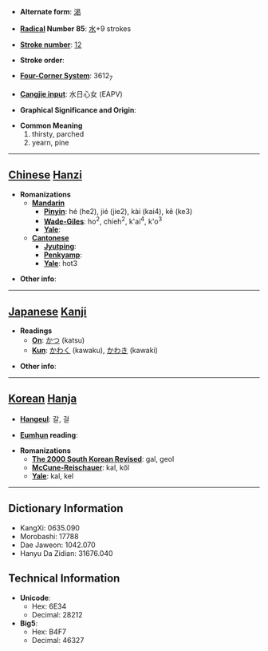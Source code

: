 * '''Alternate form''': [[渇]]

* '''[[Wiktionary:Chinese radical index| Radical]] Number 85''': [[Wiktionary:Chinese radical index 水|水]]+9 strokes

* '''[[Wiktionary:Chinese total strokes index|Stroke number]]''': [[Wiktionary:Chinese total strokes index 12|12]]

* '''Stroke order''': 

* '''[[Wiktionary:Chinese four corner index|Four-Corner System]]''': 3612<sub>7</sub>

* '''[[Wiktionary:Chinese Cangjie index|Cangjie input]]''': 水日心女 (EAPV)

* '''Graphical Significance and Origin''': 

* '''Common Meaning'''
*#thirsty, parched
*# yearn, pine


----

== [[Chinese]] [[Hanzi]] ==

* '''Romanizations'''
** '''[[Mandarin]]'''
*** '''[[Pinyin]]''': hé (he2), jié (jie2), kài (kai4), kě (ke3)
*** '''[[Wade-Giles]]''': ho<sup>2</sup>, chieh<sup>2</sup>, k'ai<sup>4</sup>, k'o<sup>3</sup>
*** '''[[Yale]]''': 
** '''[[Cantonese]]'''
*** '''[[Jyutping]]''':
*** '''[[Penkyamp]]''': 
*** '''[[Yale]]''': hot3

* '''Other info''': 

----

== [[Japanese]] [[Kanji]] ==

* '''Readings'''
** '''[[On]]''': [[かつ]] (katsu)
** '''[[Kun]]''': [[かわく]] (kawaku), [[かわき]] (kawaki)

* '''Other info''':  

----

== [[Korean]] [[Hanja]] ==

* '''[[Hangeul]]''': 갈, 걸

* '''[[Eumhun]] reading''': 

* '''Romanizations'''
** '''[[The 2000 South Korean Revised Romanization|The 2000 South Korean Revised]]''': gal, geol
** '''[[McCune-Reischauer]]''': kal, kŏl
** '''[[Yale]]''': kal, kel

----

== Dictionary Information ==

* KangXi: 0635.090
* Morobashi: 17788
* Dae Jaweon: 1042.070
* Hanyu Da Zidian: 31676.040

== Technical Information ==

* '''Unicode''':
** Hex: 6E34
** Decimal: 28212
* '''Big5''':
** Hex: B4F7
** Decimal: 46327